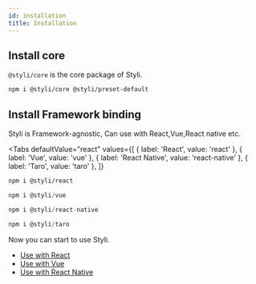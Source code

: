 ```yaml
---
id: installation
title: Installation
---
```



## Install core

`@styli/core` is the core package of Styli.

```bash
npm i @styli/core @styli/preset-default
```

## Install Framework binding

Styli is Framework-agnostic, Can use with React,Vue,React native etc.

<Tabs
  defaultValue="react"
  values={[
    { label: 'React', value: 'react' },
    { label: 'Vue', value: 'vue' },
    { label: 'React Native', value: 'react-native' },
    { label: 'Taro', value: 'taro' },
  ]}
>
  <TabItem value="react">

```bash
npm i @styli/react
```

  </TabItem>
  <TabItem value="vue">

```js
npm i @styli/vue
```

  </TabItem>

  <TabItem value="react-native">

```js
npm i @styli/react-native
```

  </TabItem>

  <TabItem value="taro">

```js
npm i @styli/taro
```

  </TabItem>
</Tabs>

Now you can start to use Styli.

- [Use with React](/docs/use-with-react)
- [Use with Vue](/docs/use-with-vue)
- [Use with React Native](/docs/use-with-rn)
